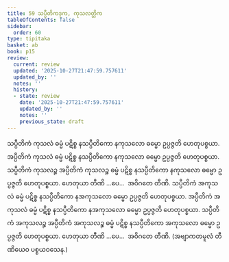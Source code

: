 ```yaml
---
title: 59 သပ္ပီတိကဒုက, ကုသလတ္တိက
tableOfContents: false
sidebar:
  order: 60
type: tipitaka
basket: ab
book: p15
review:
  current: review
  updated: '2025-10-27T21:47:59.757611'
  updated_by: ''
  notes: ''
  history:
  - state: review
    date: '2025-10-27T21:47:59.757611'
    updated_by: ''
    notes: ''
    previous_state: draft
---
```



<ReviewStatus review={frontmatter.review} showDetails={true} />

<HypothesisAnnotation frontmatter={frontmatter} />

<DynamicBreadcrumb />

<Division number="68" book="p15" e="ch" v="40" p="234">

<Paragraph number="189" book="p15">
သပ္ပီတိကံ ကုသလံ ဓမ္မံ ပဋိစ္စ နသပ္ပီတိကော နကုသလော ဓမ္မော ဥပ္ပဇ္ဇတိ ဟေတုပစ္စယာ. အပ္ပီတိကံ ကုသလံ ဓမ္မံ ပဋိစ္စ နသပ္ပီတိကော နကုသလော ဓမ္မော ဥပ္ပဇ္ဇတိ ဟေတုပစ္စယာ. သပ္ပီတိကံ ကုသလဉ္စ အပ္ပီတိကံ ကုသလဉ္စ ဓမ္မံ ပဋိစ္စ နသပ္ပီတိကော နကုသလော ဓမ္မော ဥပ္ပဇ္ဇတိ ဟေတုပစ္စယာ. ဟေတုယာ တီဏိ …ပေ…  အဝိဂတေ တီဏိ.
</Paragraph>

<Paragraph number="190" book="p15">
သပ္ပီတိကံ အကုသလံ ဓမ္မံ ပဋိစ္စ နသပ္ပီတိကော နအကုသလော ဓမ္မော ဥပ္ပဇ္ဇတိ ဟေတုပစ္စယာ. အပ္ပီတိကံ အကုသလံ ဓမ္မံ ပဋိစ္စ နသပ္ပီတိကော နအကုသလော ဓမ္မော ဥပ္ပဇ္ဇတိ ဟေတုပစ္စယာ. သပ္ပီတိကံ အကုသလဉ္စ အပ္ပီတိကံ အကုသလဉ္စ ဓမ္မံ ပဋိစ္စ နသပ္ပီတိကော အကုသလော ဓမ္မော ဥပ္ပဇ္ဇတိ ဟေတုပစ္စယာ. ဟေတုယာ တီဏိ …ပေ…  အဝိဂတေ တီဏိ. (အဗျာကတမူလံ တီဏိယေဝ ပစ္စယဝသေန.)
</Paragraph>
</Division>